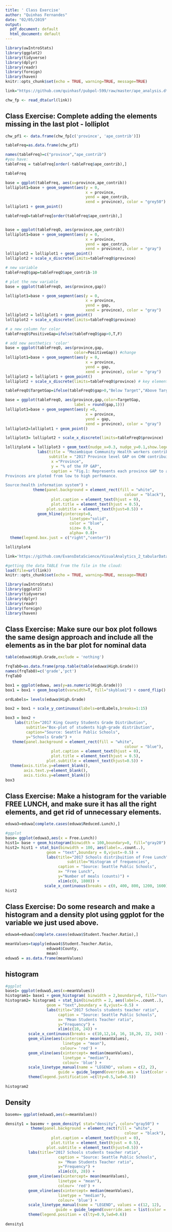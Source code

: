 ```yaml
---
title: ' Class Exercise'
author: "Quinhas Fernandes"
date: "02/05/2019"
output:
  pdf_document: default
  html_document: default
---
```


```r
library(uwIntroStats)
library(ggplot2)
library(tidyverse)
library(dplyr)
library(readr)
library(foreign)
library(haven)
knitr::opts_chunk$set(echo = TRUE, warning=TRUE, message=TRUE)

link="https://github.com/quinhasf/pubpol-599/raw/master/ape_analysis.dta"

chw_fp <- read_dta(url(link))
```


## Class Exercise: Complete adding the elements missing in the last plot - lolliplot

```r
chw_pf1 <- data.frame(chw_fp[c('province', 'ape_contrib')])

tableFreq=as.data.frame(chw_pf1)

names(tableFreq)=c("province","ape_contrib")
#you have:
tableFreq = tableFreq[order(-tableFreq$ape_contrib),]

tableFreq  
```


```r
base = ggplot(tableFreq, aes(x=province,ape_contrib)) 
lolliplot1=base + geom_segment(aes(y = 0, 
                                   x = province, 
                                   yend = ape_contrib, 
                                   xend = province), color = "grey50") 
lolliplot1 + geom_point()
```


```r

tableFreqO=tableFreq[order(tableFreq$ape_contrib),]


base = ggplot(tableFreqO, aes(province,ape_contrib)) 
lolliplot1=base + geom_segment(aes(y = 0, 
                                   x = province, 
                                   yend = ape_contrib, 
                                   xend = province), color = "gray") 
lolliplot2 = lolliplot1 + geom_point()
lolliplot2 + scale_x_discrete(limits=tableFreqO$province) 
```


```r
# new variable
tableFreqO$gap=tableFreqO$ape_contrib-10

# plot the new variable
base = ggplot(tableFreqO, aes(province,gap)) 

lolliplot1=base + geom_segment(aes(y = 0, 
                                   x = province, 
                                   yend = gap, 
                                   xend = province), color = "gray") 
lolliplot2 = lolliplot1 + geom_point()
lolliplot2 + scale_x_discrete(limits=tableFreqO$province) 
```


```r
# a new column for color
tableFreqO$PositiveGap=ifelse(tableFreqO$gap>0,T,F)

# add new aesthetics 'color'
base = ggplot(tableFreqO, aes(province,gap,
                              color=PositiveGap)) #change
lolliplot1=base + geom_segment(aes(y = 0, 
                                   x = province, 
                                   yend = gap, 
                                   xend = province), color = "gray") 
lolliplot2 = lolliplot1 + geom_point()
lolliplot2 + scale_x_discrete(limits=tableFreqO$province) # key element
```


```r

tableFreqO$TargetGap=ifelse(tableFreqO$gap>0,"Below Target","Above Target")

base = ggplot(tableFreqO, aes(province,gap,color=TargetGap,
                              label = round(gap,1))) 
lolliplot1=base + geom_segment(aes(y =0, 
                                   x = province, 
                                   yend = gap, 
                                   xend = province), color = "gray") 
lolliplot2=lolliplot1 + geom_point() 

lolliplot3= lolliplot2 + scale_x_discrete(limits=tableFreqO$province) 

lollitplot4 = lolliplot3 + geom_text(nudge_x=0.3, nudge_y=0.1,show.legend = T) +
              labs(title = "Mozambique Community Health workers contribuition on Family Planning",
                   subtitle = "2017 Province level GAP on CHW contribuition",
                    x ="Province", 
                    y = "% of the FP GAP",
                    caption = "Fig.1: Represents each province GAP to achieve the 10% target (centered at 0) in 2017.
Provinces are ploted from low to high perfomance.

Source:health information system") +
            theme(panel.background = element_rect(fill = "white",
                                                    colour = "black"),
                    plot.caption = element_text(hjust = 0), 
                    plot.title = element_text(hjust = 0.5),
                  plot.subtitle = element_text(hjust=0.5)) +
              geom_hline(yintercept=0,
                            linetype="solid",
                            color = "blue",
                            size= 0.9,
                            alpha= 0.8)+
  theme(legend.box.just = c("right","center")) 

lollitplot4 
```


```r
link='https://github.com/EvansDataScience/VisualAnalytics_2_tabularData/raw/master/data/eduwa.rda'

#getting the data TABLE from the file in the cloud:
load(file=url(link))
knitr::opts_chunk$set(echo = TRUE, warning=TRUE, message=TRUE)

library(uwIntroStats)
library(ggplot2)
library(tidyverse)
library(dplyr)
library(readr)
library(foreign)
library(haven)
```

## Class Exercise: Make sure our box plot follows the same design approach and include all the elements as in the bar plot for nominal data

```r
table(eduwa$High.Grade,exclude = 'nothing')
```

```r
frqTabO=as.data.frame(prop.table(table(eduwa$High.Grade)))
names(frqTabO)=c('grade','pct')
frqTabO
```

```r
box1 = ggplot(eduwa, aes(y=as.numeric(High.Grade))) 
box1 = box1 + geom_boxplot(varwidth=T, fill="skyblue1") + coord_flip() 

ordLabels= levels(eduwa$High.Grade)

box2 = box1 + scale_y_continuous(labels=ordLabels,breaks=1:15)

box3 = box2 + 
    labs(title="2017 King County Students Grade Distribution", 
         subtitle="Box-plot of students high-grade distribution",
         caption="Source: Seattle Public Schools",
         y="Schools Grade") +
   theme(panel.background = element_rect(fill = "white",
                                                    colour = "blue"),
                    plot.caption = element_text(hjust = 0), 
                    plot.title = element_text(hjust = 0.5),
                  plot.subtitle = element_text(hjust=0.5)) +
  theme(axis.title.y=element_blank(),
        axis.text.y=element_blank(),
        axis.ticks.y=element_blank()) 
box3
```

## Class Exercise: Make a histogram for the variable FREE LUNCH, and make sure it has all the right elements, and get rid of unnecessary elements.

```r

eduwa3=eduwa[complete.cases(eduwa$Reduced.Lunch),]

#ggplot
base= ggplot(eduwa3,aes(x = Free.Lunch))  
hist1= base + geom_histogram(binwidth = 100,boundary=0, fill="gray20") #changing width
hist2= hist1 + stat_bin(binwidth = 100, aes(label=..count..), 
                  geom = "text",boundary = 0,vjust=-0.5) +
                  labs(title="2017 Schools distribuition of Free Lunch", 
                           subtitle="Histogram of frequencies",
                       caption = "Source: Seattle Public Schools",
                       x= "Free Lunch",
                       y="Number of meals (counts)") +
                       xlim(c(0, 1800)) +
                 scale_x_continuous(breaks = c(0, 400, 800, 1200, 1600))
hist2
```

## Class Exercise: Do some research and make a histogram and a density plot using ggplot for the variable we just used above.

```r

eduwa4=eduwa[complete.cases(eduwa$Student.Teacher.Ratio),]

meanValues=tapply(eduwa4$Student.Teacher.Ratio, 
                  eduwa4$County, 
                  mean)
eduwa5 = as.data.frame(meanValues)
```

## histogram

```r
#ggplot
base1= ggplot(eduwa5,aes(x=meanValues)) 
histogram1= base1 + geom_histogram( binwidth = 2,boundary=0, fill="turquoise3") 
histogram2= histogram1 + stat_bin(binwidth = 2, aes(label=..count..), 
                  geom = "text",boundary = 0,vjust=-0.5) +
                  labs(title="2017 Schools students teacher ratio", 
                       caption = "Source: Seattle Public Schools",
                       x= "Mean Students Teacher ratio",
                       y="Frequency") +
                       xlim(c(10, 24)) +
          scale_x_continuous(breaks = c(10,12,14, 16, 18,20, 22, 24)) +
          geom_vline(aes(xintercept= mean(meanValues), 
                         linetype = "mean"), 
                        colour= 'red') +
          geom_vline(aes(xintercept= median(meanValues), 
                         linetype = "median"), 
                         colour= 'blue') +
          scale_linetype_manual(name = "LEGEND", values = c(2, 2), 
                       guide = guide_legend(override.aes = list(color = c("blue", "red")))) +
          theme(legend.justification =c(lty=0.5,lwd=0.5))
                
histogram2
```

## Density

```r

basemv= ggplot(eduwa5,aes(x=meanValues)) 

density1 = basemv + geom_density( stat="density", color="gray50") +
           theme(panel.background = element_rect(fill = "white",
                                                    colour = "black"),
                    plot.caption = element_text(hjust = 0), 
                    plot.title = element_text(hjust = 0.5),
                  plot.subtitle = element_text(hjust=0.5)) +
          labs(title="2017 Schools students teacher ratio", 
                       caption = "Source: Seattle Public Schools",
                       x= "Mean Students Teacher ratio",
                       y="Frequency") +
                       xlim(c(8, 28)) + 
          geom_vline(aes(xintercept= mean(meanValues), 
                       linetype = "mean"), 
                       colour= 'red') +
          geom_vline(aes(xintercept= median(meanValues), 
                       linetype = "median"), 
                       colour= 'blue') +
          scale_linetype_manual(name = "LEGEND", values = c(12, 12), 
                      guide = guide_legend(override.aes = list(color = c("blue", "red")))) +
          theme(legend.position = c(lty=0.9,lwd=0.6))
  
density1
```
                    



